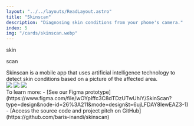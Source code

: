 ```yaml
---
layout: "../../layouts/ReadLayout.astro"
title: "Skinscan"
description: "Diagnosing skin conditions from your phone's camera."
index: 5
img: "/cards/skinscan.webp"
---
```


<div class="text-8xl font-medium leading-[50%] pt-8">
  <p>skin</p>
  <p>scan</p>
</div>

<div class="text-dimmed pb-10">
Skinscan is a mobile app that uses artificial intelligence technology to detect skin conditions based on a picture of the affected area.
</div>

<img class="pb-10" src="/readassets/sksc1.webp" draggable="false" />
<img class="pb-10" src="/readassets/sksc2.webp" draggable="false" />
<img class="pb-10" src="/readassets/sksc3.webp" draggable="false" />

<div class="py-16">
  To learn more:
  - [See our Figma prototype](https://www.figma.com/file/wOYpIffc3C8dTDzUTwUhiY/SkinScan?type=design&node-id=26%3A211&mode=design&t=6ujLFDAY8IewEAZ3-1)
  - [Access the source code and project pitch on GitHub](https://github.com/baris-inandi/skinscan)
</div>